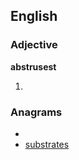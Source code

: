 ==English==
===Adjective===
'''abstrusest'''
# {{superlative of|[[abstruse]]}}

===Anagrams===
* {{alphagram|abersssttu}}
* [[substrates#English|substrates]]